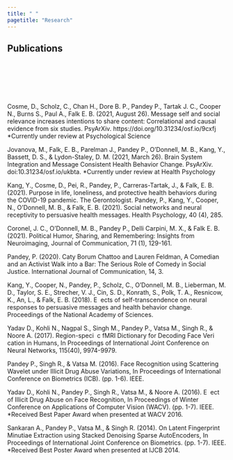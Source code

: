```yaml
---
title: " "
pagetitle: "Research"
---
```


<link rel="preconnect" href="https://fonts.googleapis.com">
<link rel="preconnect" href="https://fonts.gstatic.com" crossorigin>
<link href="https://fonts.googleapis.com/css2?family=Open+Sans&display=swap" rel="stylesheet"> 
<link href="https://fonts.googleapis.com/css2?family=Lato:wght@300&display=swap" rel="stylesheet"> 
<link href="https://fonts.googleapis.com/css2?family=Nanum+Myeongjo&display=swap" rel="stylesheet"> 

<link rel="stylesheet" href="styles.css" type="text/css">
<link rel="stylesheet" href="https://cdn.jsdelivr.net/gh/jpswalsh/academicons@1/css/academicons.min.css">

<h2> Publications </h2>

<p style="font-size:8em;">
Cosme, D., Scholz, C., Chan H., Dore B. P., Pandey P., Tartak J. C., Cooper N., Burns S., Paul A., Falk E. B. (2021, August 26). Message self and social relevance increases intentions to share content: Correlational and causal evidence from six studies. PsyArXiv. https://doi.org/10.31234/osf.io/9cxfj *Currently under review at Psychological Science

Jovanova, M., Falk, E. B., Parelman J., Pandey P., O'Donnell, M. B., Kang, Y., Bassett, D. S., & Lydon-Staley, D. M. (2021, March 26). Brain System Integration and Message Consistent Health Behavior Change. PsyArXiv.
doi:10.31234/osf.io/ukbta. *Currently under review at Health Psychology

Kang, Y., Cosme, D., Pei, R., Pandey, P., Carreras-Tartak, J., & Falk, E. B. (2021). Purpose in life, loneliness, and protective health behaviors during the COVID-19 pandemic. The Gerontologist. Pandey, P., Kang, Y., Cooper, N., O'Donnell, M. B., & Falk, E. B. (2021). Social networks and neural receptivity to persuasive health messages. Health Psychology, 40 (4), 285.

Coronel, J. C., O'Donnell, M. B., Pandey P., Delli Carpini, M. X., & Falk E. B. (2021). Political Humor, Sharing, and Remembering: Insights from Neuroimaging, Journal of Communication, 71 (1), 129-161.

Pandey, P. (2020). Caty Borum Chattoo and Lauren Feldman, A Comedian and an Activist Walk into a Bar: The Serious Role of Comedy in Social Justice. International Journal of Communication, 14, 3. 

Kang, Y., Cooper, N., Pandey, P., Scholz, C., O'Donnell, M. B., Lieberman, M. D., Taylor, S. E., Strecher, V. J., Cin, S. D., Konrath, S., Polk, T. A., Resnicow, K., An, L., & Falk, E. B. (2018). E ects of self-transcendence on neural responses to persuasive messages and health behavior change. Proceedings of the National Academy of Sciences.

Yadav D., Kohli N., Nagpal S., Singh M., Pandey P., Vatsa M., Singh R., & Noore A. (2017). Region-speci c fMRI Dictionary for Decoding Face Veri cation in Humans, In Proceedings of International Joint Conference on Neural Networks, 115(40), 9974-9979.

Pandey P., Singh R., & Vatsa M. (2016). Face Recognition using Scattering Wavelet under Illicit Drug Abuse Variations, In Proceedings of International Conference on Biometrics (ICB). (pp. 1-6). IEEE.

Yadav D., Kohli N., Pandey P., Singh R., Vatsa M., & Noore A. (2016). E ect of Illicit Drug Abuse on Face Recognition, In Proceedings of Winter Conference on Applications of Computer Vision (WACV). (pp. 1-7). IEEE. *Received Best Paper Award when presented at WACV 2016.

Sankaran A., Pandey P., Vatsa M., & Singh R. (2014). On Latent Fingerprint Minutiae Extraction using Stacked Denoising Sparse AutoEncoders, In Proceedings of International Joint Conference on Biometrics. (pp. 1-7). IEEE. *Received Best Poster Award when presented at IJCB 2014.
</p>